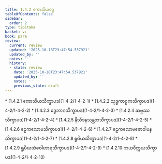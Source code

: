 ```yaml
---
title: 1.4.2 ကောသိယဝဂ္ဂ
tableOfContents: false
sidebar:
  order: 2
type: tipitaka
basket: vi
book: para
review:
  current: review
  updated: '2025-10-18T23:47:54.537921'
  updated_by: ''
  notes: ''
  history:
  - state: review
    date: '2025-10-18T23:47:54.537921'
    updated_by: ''
    notes: ''
    previous_state: draft
---
```



<DynamicBreadcrumb />


<ReviewStatus review={frontmatter.review} showDetails={true} />

<HypothesisAnnotation frontmatter={frontmatter} />



<TableOfContents book="para" section="1.4.2">
* [1.4.2.1 ကောသိယသိက္ခာပဒ](1-4-2/1-4-2-1)
* [1.4.2.2 သုဒ္ဓကာဠကသိက္ခာပဒ](1-4-2/1-4-2-2)
* [1.4.2.3 ဒွေဘာဂသိက္ခာပဒ](1-4-2/1-4-2-3)
* [1.4.2.4 ဆဗ္ဗဿသိက္ခာပဒ](1-4-2/1-4-2-4)
* [1.4.2.5 နိသီဒနသန္ထတသိက္ခာပဒ](1-4-2/1-4-2-5)
* [1.4.2.6 ဧဠကလောမသိက္ခာပဒ](1-4-2/1-4-2-6)
* [1.4.2.7 ဧဠကလောမဓောဝါပနသိက္ခာပဒ](1-4-2/1-4-2-7)
* [1.4.2.8 ရူပိယသိက္ခာပဒ](1-4-2/1-4-2-8)
* [1.4.2.9 ရူပိယသံဝေါဟာရသိက္ခာပဒ](1-4-2/1-4-2-9)
* [1.4.2.10 ကယဝိက္ကယသိက္ခာပဒ](1-4-2/1-4-2-10)
</TableOfContents>